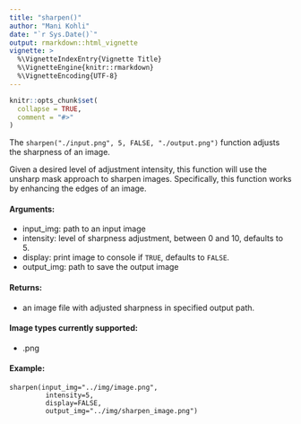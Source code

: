 ```yaml
---
title: "sharpen()"
author: "Mani Kohli"
date: "`r Sys.Date()`"
output: rmarkdown::html_vignette
vignette: >
  %\VignetteIndexEntry{Vignette Title}
  %\VignetteEngine{knitr::rmarkdown}
  %\VignetteEncoding{UTF-8}
---
```


```r
knitr::opts_chunk$set(
  collapse = TRUE,
  comment = "#>"
)
```

The `sharpen("./input.png", 5, FALSE, "./output.png")` function adjusts the sharpness of an image.

Given a desired level of adjustment intensity, this function will use the unsharp mask approach to sharpen images. Specifically, this function works by enhancing the edges of an image.

#### Arguments:

- input_img: path to an input image
- intensity: level of sharpness adjustment, between 0 and 10, defaults to 5.
- display: print image to console if `TRUE`, defaults to `FALSE`.
- output_img: path to save the output image

#### Returns:

- an image file with adjusted sharpness in specified output path.

#### Image types currently supported:

- .png

#### Example:

```
sharpen(input_img="../img/image.png", 
         intensity=5, 
         display=FALSE, 
         output_img="../img/sharpen_image.png")
```
